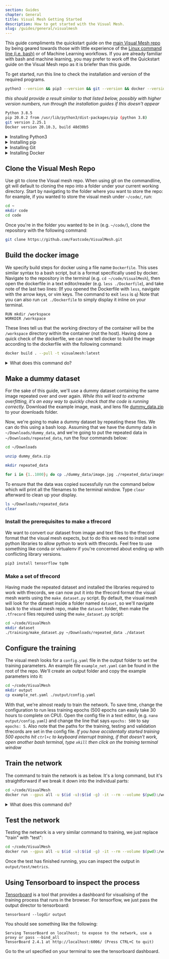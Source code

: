 ```yaml
---
section: Guides
chapter: General
title: Visual Mesh Getting Started
description: How to get started with the Visual Mesh.
slug: /guides/general/visualmesh
---
```


This guide compliments the quickstart guide on the [main Visual Mesh repo](https://github.com/Fastcode/VisualMesh) by being geared towards those with little experience of the [Linux command line (i.e. bash)](https://ubuntu.com/tutorials/command-line-for-beginners#1-overview) or of Machine Learning workflows. If you are already familiar with bash and machine learning, you may prefer to work off the Quickstart guide on the Visual Mesh repo as it is briefer than this guide.

To get started, run this line to check the installation and version of the required programs.

```bash
python3 --version && pip3 --version && git --version && docker --version
```

_this should provide a result similar to that listed below, possibly with higher version numbers, run through the installation guides if this doesn't appear_

```bash
Python 3.8.5
pip 20.0.2 from /usr/lib/python3/dist-packages/pip (python 3.8)
git version 2.25.1
Docker version 20.10.3, build 48d30b5

```

<details>

<summary>Installing Python3</summary>

The script to build the dataset is written in Python. When using Ubuntu, the simplest way to install Python is to use the APT package manager. Run `sudo apt install python3` to have APT install to the most recent version of Python 3 for your system.

</details>

<details>

<summary>Installing pip</summary>

Pip is the default package manager for Python. In systems with both Python2 and Python3, the pip3 specifically invokes the pip tied to the Python3. Because Ubuntu packages pip separately from Python, you may have to install it specifically by running `sudo apt install python3-pip`.

</details>

<details>

<summary>Installing Git</summary>

While you don't strictly need to use git to download the Visual Mesh repo (e.g. you could just download it from github's web interface), git is the recommended way to get and manage the code from the repo. The git command line interface is installed on Ubuntu with APT by running `sudo apt install git`. If you prefer a GUI for git, try [GitKraken](https://support.gitkraken.com/how-to-install/).

</details>

<details>

<summary>Installing Docker</summary>

Docker is the container system that we use for standardised software environments at NUbots, to install it, [check out the documentation](https://docs.docker.com/engine/install/), as the version packaged by Ubuntu often lags behind the official version. Be sure to ask on Slack if you've got any questions.

</details>

## Clone the Visual Mesh Repo

Use git to clone the Visual mesh repo. When using git on the commandline, git will default to cloning the repo into a folder under your current working directory. Start by navigating to the folder where you want to store the repo: for example, if you wanted to store the visual mesh under `~/code/`, run:

```bash
cd ~
mkdir code
cd code
```

Once you're in the folder you wanted to be in (e.g. `~/code/`), clone the repository with the following command:

```bash
git clone https://github.com/Fastcode/VisualMesh.git
```

## Build the docker image

We specify build steps for docker using a file name `Dockerfile`. This uses similar syntax to a bash script, but is a format specifically used by docker. Navigate to the repository in the terminal (e.g. `cd ~/code/VisualMesh`), then open the dockerfile in a text editor/reader (e.g. `less ./Dockerfile`), and take note of the last two lines: (If you opened the Dockerfile with `less`, navigate with the arrow keys, or vim keys. The command to exit `less` is `q`) Note that you can also run `cat ./Dockerfile` to simply display it inline on your terminal.

```
RUN mkdir /workspace
WORKDIR /workspace
```

These lines tell us that the working directory of the container will be the `/workspace` directory within the container (not the host). Having done a quick check of the dockerfile, we can now tell docker to build the image according to the dockerfile with the following command:

```bash
docker build . --pull -t visualmesh:latest
```

<details>

<summary>What does this command do?</summary>
- `docker` is the call to docker
- `build` is the main command being sent to docker
- `.` is telling docker that the build context is the current directory. Docker will look for a file named `Dockerfile` in the build context telling it what to build (so in this case, the current directory).
- `--pull` tells docker to always attempt to pull a newer version of the image
- `-t visualmesh:latest` tells docker that we want to tag the built image as `visualmesh:latest`. We'll see later that when we tell docker to run a container, that we tell docker which image to use by referencing this tag.

</details>

## Make a dummy dataset

For the sake of this guide, we'll use a dummy dataset containing the same image repeated over and over again. _While this will lead to extreme overfitting, it's an easy way to quickly check that the code is running correctly._ Download the example image, mask, and lens file [dummy_data.zip](assets/dummy_data.zip) to your downloads folder.

Now, we're going to make a dummy dataset by repeating these files. We can do this using a bash loop. Assuming that we have the dummy data in `~/Downloads/dummy_data`, and we're going to put the repeated data in `~/Downloads/repeated_data`, run the four commands below:

```bash
cd ~/Downloads

unzip dummy_data.zip

mkdir repeated_data

for i in {1..1000}; do cp ./dummy_data/image.jpg ./repeated_data/image${i}.jpg && cp ./dummy_data/mask.png ./repeated_data/mask${i}.png && cp ./dummy_data/lens.yaml ./repeated_data/lens${i}.yaml; done
```

To ensure that the data was copied sucessfully run the command below which will print all the filenames to the terminal window. Type `clear` afterward to clean up your display.

```bash
ls ~/Downloads/repeated_data
clear
```

### Install the prerequisites to make a tfrecord

We want to convert our dataset from image and text files to the tfrecord format that the visual mesh expects, but to do this we need to install some python libraries to allow python to work with tfrecords. Feel free to use something like conda or virtualenv if you're concerned about ending up with conflicting library versions.

```bash
pip3 install tensorflow tqdm
```

### Make a set of tfrecord

Having made the repeated dataset and installed the libraries required to work with tfrecords, we can now put it into the tfrecord format the visual mesh wants using the `make_dataset.py` script. By default, the visual mesh will look for the dataset inside a folder named `dataset`, so we'll navigate back to the visual mesh repo, make the `dataset` folder, then make the `.tfrecord` files required using the `make_dataset.py` script:

```bash
cd ~/code/VisualMesh
mkdir dataset
./training/make_dataset.py ~/Downloads/repeated_data ./dataset
```

## Configure the training

The visual mesh looks for a `config.yaml` file in the output folder to set the training parameters. An example file `example_net.yaml` can be found in the root of the repo. We'll create an output folder and copy the example parameters into it:

```bash
cd ~/code/VisualMesh
mkdir output
cp example_net.yaml ./output/config.yaml
```

With that, we're almost ready to train the network. To save time, change the configuration to run less training epochs (500 epochs can easily take 30 hours to complete on CPU). Open the config file in a text editor, (e.g. `nano output/config.yaml`) and change the line that says `epochs: 500` to say `epochs: 5`. Also note that the paths for the training, testing and validation tfrecords are set in the config file. _If you have accidentally started training 500 epochs hit `ctrl+c` to keyboard interrupt training, if that doesn't work, open another bash terminal, type `xkill` then click on the training terminal window_

## Train the network

The command to train the network is as below. It's a long command, but it's straightforward if we break it down into the individual parts:

```bash
cd ~/code/VisualMesh
docker run --gpus all -u $(id -u):$(id -g) -it --rm --volume $(pwd):/workspace visualmesh:latest ./mesh.py train output
```

<details>

<summary>What does this command do?</summary>
- `docker` is the call to docker
- `run` is the main command being sent to docker
- `--gpus all` tells docker to use the gpus from your system (remove `--gpus all` if you're running on a system without a GPU)
- `-it` tells docker to run in interactive mode with a terminal
- `--rm` tells docker to automatically clean up the temporary files associated with this container
- `--volume $(pwd):/workspace` tells docker to mount the current working directory as `/workspace` inside the container
- `visualmesh:latest` tells docker which image we want to run (note that we built this image and gave it this name in an earlier step)
- `./mesh.py train output` is the command to run inside the container, so we're passing the command `train` with the path `output` to the `mesh.py` script. Note that the filesystem inside the container is different to the filesystem outside of the container, but that due to the `--volume` flag, the current working directory is mounted at `/workspace`, so in this example, the `output` folder ends up being the one in the code directory.

</details>

## Test the network

Testing the network is a very similar command to training, we just replace "train" with "test":

```bash
cd ~/code/VisualMesh
docker run --gpus all -u $(id -u):$(id -g) -it --rm --volume $(pwd):/workspace visualmesh:latest ./mesh.py test output
```

Once the test has finished running, you can inspect the output in `output/test/metrics`.

## Using Tensorboard to inspect the process

[Tensorboard](https://www.tensorflow.org/tensorboard) is a tool that provides a dashboard for visualising of the training process that runs in the browser. For tensorflow, we just pass the output director to tensorboard:

`tensorboard --logdir output`

You should see something like the following:

```
Serving TensorBoard on localhost; to expose to the network, use a proxy or pass --bind_all
TensorBoard 2.4.1 at http://localhost:6006/ (Press CTRL+C to quit)
```

Go to the url specified on your terminal to see the tensorboard dashboard.
